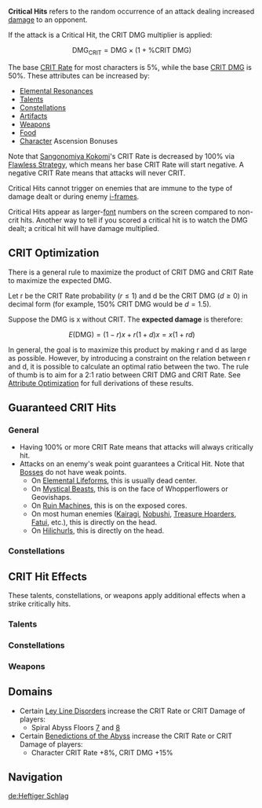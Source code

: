 {{Terminology Infobox
|image        = Icon Attribute Critical Hit.png
|type         = Attributes
|type2        = Combat
|type3        = Game Systems
}}
{{See also|Critical Rate|Critical Damage}}
'''Critical Hits''' refers to the random occurrence of an attack dealing increased [[damage]] to an opponent.

If the attack is a Critical Hit, the CRIT DMG multiplier is applied:
:<math>\text{DMG}_\text{CRIT} = \text{DMG} \times (1 + \%\text{CRIT DMG})</math>

The base [[CRIT Rate]] for most characters is 5%, while the base [[CRIT DMG]] is 50%. These attributes can be increased by:
*[[Elemental Resonance]]s
*[[Talents]]
*[[Constellations]]
*[[Artifacts]]
*[[Weapons]]
*[[Food]]
*[[Character]] Ascension Bonuses

Note that [[Sangonomiya Kokomi]]'s CRIT Rate is decreased by 100% via [[Flawless Strategy]], which means her base CRIT Rate will start negative. A negative CRIT Rate means that attacks will never CRIT.

Critical Hits cannot trigger on enemies that are immune to the type of damage dealt or during enemy [[Invincibility Frames#Enemies|i-frames]].

Critical Hits appear as larger-[[font]] numbers on the screen compared to non-crit hits. Another way to tell if you scored a critical hit is to watch the DMG dealt; a critical hit will have damage multiplied.

==CRIT Optimization==
{{Main|Attribute Optimization}}<!--using <math>r</math> makes the variable appear thin and awkward in-text (at least on desktop), unless this is fixed, r will be used in instead-->
There is a general rule to maximize the product of CRIT DMG and CRIT Rate to maximize the expected DMG.

Let r be the CRIT Rate probability (<math>r\le 1</math>) and d be the CRIT DMG (<math>d \ge 0</math>) in decimal form (for example, 150% CRIT DMG would be <math>d=1.5</math>).

Suppose the DMG is x without CRIT. The '''expected damage''' is therefore:
:<math>E(\text{DMG}) = (1-r)x + r(1+d)x = x(1 + rd)</math>

In general, the goal is to maximize this product by making r and d as large as possible. However, by introducing a constraint on the relation between r and d, it is possible to calculate an optimal ratio between the two. The rule of thumb is to aim for a 2:1 ratio between CRIT DMG and CRIT Rate. See [[Attribute Optimization]] for full derivations of these results.

==Guaranteed CRIT Hits==
===General===
* Having 100% or more CRIT Rate means that attacks will always critically hit.
* Attacks on an enemy's weak point guarantees a Critical Hit. Note that [[Bosses]] do not have weak points.
** On [[Elemental Lifeforms]], this is usually dead center.
** On [[Mystical Beasts]], this is on the face of Whopperflowers or Geovishaps.
** On [[Ruin Machines]], this is on the exposed cores.
** On most human enemies ([[Kairagi]], [[Nobushi]], [[Treasure Hoarders]], [[Fatui (Enemies)|Fatui]], etc.), this is directly on the head.
** On [[Hilichurls]], this is directly on the head.

===Constellations===
{{Constellations by Category Table|Guaranteed CRIT Hit Constellations}}

==CRIT Hit Effects==
These talents, constellations, or weapons apply additional effects when a strike critically hits.

===Talents===
{{Talents by Category Table|CRIT Hit Talents}}

===Constellations===
{{Constellations by Category Table|CRIT Hit Constellations}}

===Weapons===
{{Weapons by Category Table|CRIT Hit Passive Weapons}}

==Domains==
* Certain [[Ley Line Disorders]] increase the CRIT Rate or CRIT Damage of players:
** Spiral Abyss Floors [[Spiral Abyss/Floors#Floor 7|7]] and [[Spiral Abyss/Floors#Floor 8| 8]]
* Certain [[Spiral Abyss/Benediction of the Abyss|Benedictions of the Abyss]] increase the CRIT Rate or CRIT Damage of players:
**  Character CRIT Rate +8%, CRIT DMG +15%

==Navigation==
{{Attribute Navbox}}
{{Combat Navbox|state=collapsed}}

[[de:Heftiger Schlag]]
